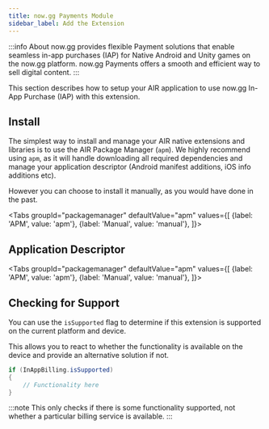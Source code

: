 ```yaml
---
title: now.gg Payments Module
sidebar_label: Add the Extension
---
```


:::info About
now.gg provides flexible Payment solutions that enable seamless in-app purchases (IAP) for Native Android and Unity games on the now.gg platform. 
now.gg Payments offers a smooth and efficient way to sell digital content.
:::

This section describes how to setup your AIR application to use now.gg In-App Purchase (IAP) with this extension.






## Install

The simplest way to install and manage your AIR native extensions and libraries is to use the AIR Package Manager (`apm`). We highly recommend using `apm`, as it will handle downloading all required dependencies and manage your application descriptor (Android manifest additions, iOS info additions etc).

However you can choose to install it manually, as you would have done in the past. 

<Tabs
  groupId="packagemanager"
  defaultValue="apm"
  values={[
    {label: 'APM', value: 'apm'},
    {label: 'Manual', value: 'manual'},
  ]}>

  <TabItem value="apm" >
	<InstallAPM/>
  </TabItem>
  <TabItem value="manual" >
	<InstallManual/>
  </TabItem>
  
</Tabs>


## Application Descriptor

<Tabs
  groupId="packagemanager"
  defaultValue="apm"
  values={[
    {label: 'APM', value: 'apm'},
    {label: 'Manual', value: 'manual'},
  ]}>

  <TabItem value="apm" >
	<AppDescriptorAPM/>
  </TabItem>
  <TabItem value="manual" >
	<AppDescriptorManual/>
  </TabItem>
  
</Tabs>



## Checking for Support

You can use the `isSupported` flag to determine if this extension is supported on the current platform and device.

This allows you to react to whether the functionality is available on the device and provide an alternative solution if not.


```actionscript
if (InAppBilling.isSupported)
{
	// Functionality here
}
```

:::note 
This only checks if there is some functionality supported, not whether a particular billing service is available.
:::

